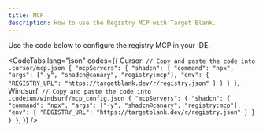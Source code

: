 ```yaml
---
title: MCP
description: How to use the Registry MCP with Target Blank.
---
```



Use the code below to configure the registry MCP in your IDE.

<CodeTabs
  lang="json"
  codes={{
    Cursor: `// Copy and paste the code into .cursor/mcp.json
  {
    "mcpServers": {
      "shadcn": {
        "command": "npx",
        "args": ["-y", "shadcn@canary", "registry:mcp"],
        "env": {
          "REGISTRY_URL": "https://targetblank.dev/r/registry.json"
        }
      }
    }
  }`,
    Windsurf: `// Copy and paste the code into .codeium/windsurf/mcp_config.json
  {
    "mcpServers": {
      "shadcn": {
        "command": "npx",
        "args": ["-y", "shadcn@canary", "registry:mcp"],
        "env": {
          "REGISTRY_URL": "https://targetblank.dev/r/registry.json"
        }
      }
    }
  }`,
  }}
/>
